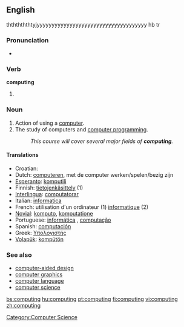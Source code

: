 ==English==
thththththtyjyyyyyyyyyyyyyyyyyyyyyyyyyyyyyyyyyyyyy hb tr 
===Pronunciation===
*{{audio|en-us-computing.ogg|Audio (US)}}


===Verb===
'''computing'''
# {{present participle of|compute}}

===Noun===
{{wikipedia}}{{en-noun|-}}

# Action of using a [[computer]].
# The study of computers and [[computer programming]].
#:''This course will cover several major fields of '''computing'''.''

====Translations====
{{rfc-trans}}
*Croatian: {{t+|hr|računarstvo|n}}
*Dutch: [[computeren]], met de computer werken/spelen/bezig zijn
*[[Esperanto]]: [[komputili]]
*Finnish: [[tietojenkäsittely]] (1)
*[[Interlingua]]: [[computatorar]]
*Italian: [[informatica]]
*French: utilisation d'un ordinateur (1) [[informatique]] (2)
*[[Novial]]: [[komputo]], [[komputatione]]
*Portuguese: [[informática]] {{f}}, [[computação]] {{f}}
*Spanish: [[computación]]
*Greek: [[Υπολογιστής]]
*[[Volapük]]: [[kompütön]]

===See also===
*[[computer-aided design]]
*[[computer graphics]]
*[[computer language]]
*[[computer science]]

[[Category:Computer Science]]

[[bs:computing]]
[[hu:computing]]
[[pt:computing]]
[[fi:computing]]
[[vi:computing]]
[[zh:computing]]